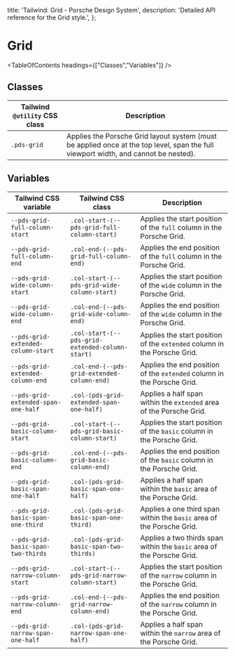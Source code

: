 
  title: 'Tailwind: Grid - Porsche Design System',
  description: 'Detailed API reference for the Grid style.',
};

# Grid

<TableOfContents headings={["Classes","Variables"]} />

## Classes

| Tailwind `@utility` CSS class | Description                                                                                                                         |
| ----------------------------- | ----------------------------------------------------------------------------------------------------------------------------------- |
| `.pds-grid`                   | Applies the Porsche Grid layout system (must be applied once at the top level, span the full viewport width, and cannot be nested). |

## Variables

| Tailwind CSS variable               | Tailwind CSS class                              | Description                                                              |
| ----------------------------------- | ----------------------------------------------- | ------------------------------------------------------------------------ |
| `--pds-grid-full-column-start`      | `.col-start-(--pds-grid-full-column-start)`     | Applies the start position of the `full` column in the Porsche Grid.     |
| `--pds-grid-full-column-end`        | `.col-end-(--pds-grid-full-column-end)`         | Applies the end position of the `full` column in the Porsche Grid.       |
| `--pds-grid-wide-column-start`      | `.col-start-(--pds-grid-wide-column-start)`     | Applies the start position of the `wide` column in the Porsche Grid.     |
| `--pds-grid-wide-column-end`        | `.col-end-(--pds-grid-wide-column-end)`         | Applies the end position of the `wide` column in the Porsche Grid.       |
| `--pds-grid-extended-column-start`  | `.col-start-(--pds-grid-extended-column-start)` | Applies the start position of the `extended` column in the Porsche Grid. |
| `--pds-grid-extended-column-end`    | `.col-end-(--pds-grid-extended-column-end)`     | Applies the end position of the `extended` column in the Porsche Grid.   |
| `--pds-grid-extended-span-one-half` | `.col-(pds-grid-extended-span-one-half)`        | Applies a half span within the `extended` area of the Porsche Grid.      |
| `--pds-grid-basic-column-start`     | `.col-start-(--pds-grid-basic-column-start)`    | Applies the start position of the `basic` column in the Porsche Grid.    |
| `--pds-grid-basic-column-end`       | `.col-end-(--pds-grid-basic-column-end)`        | Applies the end position of the `basic` column in the Porsche Grid.      |
| `--pds-grid-basic-span-one-half`    | `.col-(pds-grid-basic-span-one-half)`           | Applies a half span within the `basic` area of the Porsche Grid.         |
| `--pds-grid-basic-span-one-third`   | `.col-(pds-grid-basic-span-one-third)`          | Applies a one third span within the `basic` area of the Porsche Grid.    |
| `--pds-grid-basic-span-two-thirds`  | `.col-(pds-grid-basic-span-two-thirds)`         | Applies a two thirds span within the `basic` area of the Porsche Grid.   |
| `--pds-grid-narrow-column-start`    | `.col-start-(--pds-grid-narrow-column-start)`   | Applies the start position of the `narrow` column in the Porsche Grid.   |
| `--pds-grid-narrow-column-end`      | `.col-end-(--pds-grid-narrow-column-end)`       | Applies the end position of the `narrow` column in the Porsche Grid.     |
| `--pds-grid-narrow-span-one-half`   | `.col-(pds-grid-narrow-span-one-half)`          | Applies a half span within the `narrow` area of the Porsche Grid.        |
